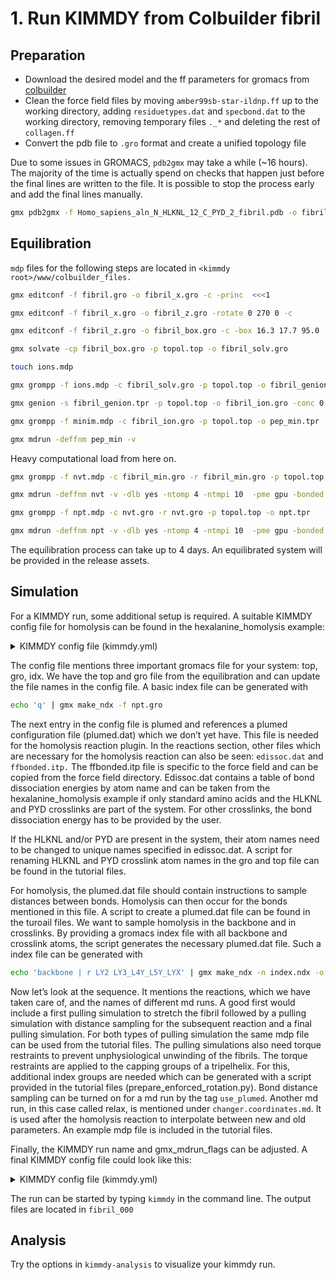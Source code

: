 # 1. Run KIMMDY from Colbuilder fibril

## Preparation

- Download the desired model and the ff parameters for gromacs from [colbuilder](https://colbuilder.h-its.org/)
- Clean the force field files by moving `amber99sb-star-ildnp.ff` up to the working directory, adding `residuetypes.dat` and `specbond.dat` to the working directory, removing temporary files `._*` and deleting the rest of `collagen.ff`
- Convert the pdb file to `.gro` format and create a unified topology file

::: {.callout-caution}
Due to some issues in GROMACS, `pdb2gmx` may take a while (~16 hours).
The majority of the time is actually spend on checks that happen just before the final lines are written to the file.
It is possible to stop the process early and add the final lines manually.
:::

```bash
gmx pdb2gmx -f Homo_sapiens_aln_N_HLKNL_12_C_PYD_2_fibril.pdb -o fibril2.gro -ignh -water tip3p -merge all <<<1
```


## Equilibration

`mdp` files for the following steps are located in `<kimmdy root>/www/colbuilder_files.`

```bash
gmx editconf -f fibril.gro -o fibril_x.gro -c -princ  <<<1

gmx editconf -f fibril_x.gro -o fibril_z.gro -rotate 0 270 0 -c

gmx editconf -f fibril_z.gro -o fibril_box.gro -c -box 16.3 17.7 95.0 -bt triclinic

gmx solvate -cp fibril_box.gro -p topol.top -o fibril_solv.gro

touch ions.mdp

gmx grompp -f ions.mdp -c fibril_solv.gro -p topol.top -o fibril_genion.tpr

gmx genion -s fibril_genion.tpr -p topol.top -o fibril_ion.gro -conc 0.15 -neutral

gmx grompp -f minim.mdp -c fibril_ion.gro -p topol.top -o pep_min.tpr

gmx mdrun -deffnm pep_min -v
```


::: {.callout-caution}
Heavy computational load from here on.
:::


```bash
gmx grompp -f nvt.mdp -c fibril_min.gro -r fibril_min.gro -p topol.top -o nvt.tpr

gmx mdrun -deffnm nvt -v -dlb yes -ntomp 4 -ntmpi 10  -pme gpu -bonded gpu -npme 1

gmx grompp -f npt.mdp -c nvt.gro -r nvt.gro -p topol.top -o npt.tpr

gmx mdrun -deffnm npt -v -dlb yes -ntomp 4 -ntmpi 10  -pme gpu -bonded gpu -npme 1
```


::: {.callout-tip}
The equilibration process can take up to 4 days. An equilibrated system will be provided in the release assets.
<!-- TODO: add link to release assets -->
:::

## Simulation

For a KIMMDY run, some additional setup is required. A suitable KIMMDY config file for homolysis can be found in the hexalanine_homolysis example: 

<details>
  <summary>KIMMDY config file (kimmdy.yml)</summary>

```.yml
# yaml-language-server: $schema=../../src/kimmdy/kimmdy-yaml-schema.json
dryrun: false
name: 'hexalanine_homolysis_000'
max_tasks: 100
gromacs_alias: 'gmx'
gmx_mdrun_flags: -maxh 24 -dlb yes -nt 8
ff: 'amber99sb-star-ildnp.ff'
top: 'hexala_out.top'
gro: 'npt.gro'
ndx: 'index.ndx'
plumed: 'plumed.dat'
mds:
  pull:
    mdp: 'pull_fibril.mdp'
  pull:
    mdp: 'md.mdp'
    use_plumed: true
  relax:
    mdp: 'md_slow_growth.mdp'
changer:
  coordinates:
    md: 'relax'
    slow_growth: True
  topology:
    parameterization: 'basic' 
reactions:
  homolysis:
    edis: 'edissoc.dat'
    itp: 'ffbonded.itp'
sequence:
  - equilibrium
  - pull  
  - reactions
  - equilibrium
  - pull

```


</details>

The config file mentions three important gromacs file for your system: top, gro, idx.
We have the top and gro file from the equilibration and can update the file names in the config file.
A basic index file can be generated with

```bash
echo 'q' | gmx make_ndx -f npt.gro
```

The next entry in the config file is plumed and references a plumed configuration file (plumed.dat) which we don't yet have.
This file is needed for the homolysis reaction plugin.
In the reactions section, other files which are necessary for the homolysis reaction can also be seen: `edissoc.dat` and `ffbonded.itp.`
The ffbonded.itp file is specific to the force field and can be copied from the force field directory.
Edissoc.dat contains a table of bond dissociation energies by atom name and can be taken from the hexalanine_homolysis example if only standard amino acids and the HLKNL and PYD crosslinks are part of the system.
For other crosslinks, the bond dissociation energy has to be provided by the user.

If the HLKNL and/or PYD are present in the system, their atom names need to be changed to unique names specified in edissoc.dat.
A script for renaming HLKNL and PYD crosslink atom names in the gro and top file can be found in the tutorial files.

For homolysis, the plumed.dat file should contain instructions to sample distances between bonds.
Homolysis can then occur for the bonds mentioned in this file.
A script to create a plumed.dat file can be found in the turoail files.
We want to sample homolysis in the backbone and in crosslinks.
By providing a gromacs index file with all backbone and crosslink atoms, the script generates the necessary plumed.dat file.
Such a index file can be generated with 

```bash
echo 'backbone | r LY2 LY3_L4Y_L5Y_LYX' | gmx make_ndx -n index.ndx -o index.ndx
```

Now let's look at the sequence.
It mentions the reactions, which we have taken care of, and the names of different md runs.
A good first would include a first pulling simulation to stretch the fibril followed by a pulling simulation with distance sampling for the subsequent reaction and a final pulling simulation.
For both types of pulling simulation the same mdp file can be used from the tutorial files.
The pulling simulations also need torque restraints to prevent unphysiological unwinding of the fibrils.
The torque restraints are applied to the capping groups of a tripelhelix.
For this, additional index groups are needed which can be generated with a script provided in the tutorial files (prepare_enforced_rotation.py).
Bond distance sampling can be turned on for a md run by the tag `use_plumed`.
Another md run, in this case called relax, is mentioned under `changer.coordinates.md`.
It is used after the homolysis reaction to interpolate between new and old parameters.
An example mdp file is included in the tutorial files. 

Finally, the KIMMDY run name and gmx_mdrun_flags can be adjusted.
A final KIMMDY config file could look like this:

<details>
  <summary>KIMMDY config file (kimmdy.yml)</summary>

```.yml
# yaml-language-server: $schema=../../src/kimmdy/kimmdy-yaml-schema.json

dryrun: false
name: 'fibril_000'
max_tasks: 100
gromacs_alias: 'gmx'
gmx_mdrun_flags: -maxh 24 -dlb yes -ntomp 4 -ntmpi 10  -pme gpu -bonded gpu -npme 1
ff: 'amber99sb-star-ildnp.ff'
top: 'topol.top'
gro: 'npt.gro'
ndx: 'index.ndx'
plumed: 'plumed.dat'
mds:
  pull:
    mdp: 'pull_fibril.mdp'
  pull_sample:
    mdp: 'pull_fibril.mdp'
    use_plumed: true
  relax:
    mdp: 'pull_fibril_slow_growth.mdp'
changer:
  coordinates:
    md: 'relax'
    slow_growth: True
  topology:
    parameterization: 'basic' 
reactions:
  homolysis:
    edis: 'edissoc.dat'
    itp: 'ffbonded.itp'
sequence:
  - pull
  - pull_sample  
  - reactions
  - pull
```

</details>

The run can be started by typing `kimmdy` in the command line.
The output files are located in `fibril_000`

## Analysis

Try the options in `kimmdy-analysis` to visualize your kimmdy run.
